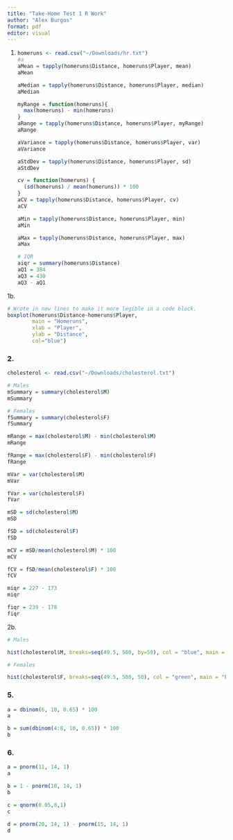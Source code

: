 ```yaml
---
title: "Take-Home Test 1 R Work"
author: "Alex Burgos"
format: pdf
editor: visual
---
```


1.  

    ```r
    homeruns <- read.csv("~/Downloads/hr.txt")
    #a
    aMean = tapply(homeruns$Distance, homeruns$Player, mean)
    aMean

    aMedian = tapply(homeruns$Distance, homeruns$Player, median)
    aMedian

    myRange = function(homeruns){
      max(homeruns) - min(homeruns)
    }
    aRange = tapply(homeruns$Distance, homeruns$Player, myRange)
    aRange

    aVariance = tapply(homeruns$Distance, homeruns$Player, var)
    aVariance

    aStdDev = tapply(homeruns$Distance, homeruns$Player, sd)
    aStdDev

    cv = function(homeruns) {
      (sd(homeruns) / mean(homeruns)) * 100
    }
    aCV = tapply(homeruns$Distance, homeruns$Player, cv)
    aCV

    aMin = tapply(homeruns$Distance, homeruns$Player, min)
    aMin

    aMax = tapply(homeruns$Distance, homeruns$Player, max)
    aMax

    # IQR
    aiqr = summary(homeruns$Distance)
    aQ1 = 384
    aQ3 = 430
    aQ3 - aQ1
    ```

1b.

```r
# Wrote in new lines to make it more legible in a code block.
boxplot(homeruns$Distance~homeruns$Player,
        main = "Homeruns", 
        xlab = "Player",
        ylab = "Distance", 
        col="blue")
```

### 2.

```r
cholesterol <- read.csv("~/Downloads/cholesterol.txt")

# Males
mSummary = summary(cholesterol$M)
mSummary

# Females
fSummary = summary(cholesterol$F)
fSummary

mRange = max(cholesterol$M) - min(cholesterol$M)
mRange

fRange = max(cholesterol$F) - min(cholesterol$F)
fRange

mVar = var(cholesterol$M)
mVar

fVar = var(cholesterol$F)
fVar

mSD = sd(cholesterol$M)
mSD

fSD = sd(cholesterol$F)
fSD

mCV = mSD/mean(cholesterol$M) * 100
mCV

fCV = fSD/mean(cholesterol$F) * 100
fCV

miqr = 227 - 173
miqr

fiqr = 239 - 178
fiqr
```

2b.

```r
# Males

hist(cholesterol$M, breaks=seq(49.5, 500, by=50), col = "blue", main = "Males", )
```

```r
# Females

hist(cholesterol$F, breaks=seq(49.5, 500, 50), col = "green", main = "Females")
```

### 5.

```r
a = dbinom(6, 10, 0.65) * 100
a

b = sum(dbinom(4:8, 10, 0.65)) * 100
b
```

### 6.

```r
a = pnorm(11, 14, 1)
a

b = 1 - pnorm(18, 14, 1)
b

c = qnorm(0.05,0,1)
c

d = pnorm(20, 14, 1) - pnorm(15, 14, 1)
d
```
